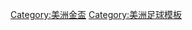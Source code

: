{{Navbox
| name = 美洲金盃
| title = [[美洲金盃]] 
| state = {{{state|autocollapse}}}
| bodyclass = hlist

| group1 = 賽事
| list1 =
* [[1991年美洲金盃|美國 1991]]
* [[1993年美洲金盃|墨西哥–美國 1993]]
* [[1996年美洲金盃|美國 1996]]
* [[1998年美洲金盃|美國 1998]]
* [[2000年美洲金盃|美國 2000]]
* [[2002年美洲金盃|美國 2002]]
* [[2003年美洲金盃|美國–墨西哥 2003]]
* [[2005年美洲金盃|美國 2005]]
* [[2007年美洲金盃|美國 2007]]
* [[2009年美洲金盃|美國 2009]]
* [[2011年美洲金盃|美國 2011]]
* [[2013年美洲金盃|美國 2013]]
* [[2015年美洲金盃|美國–加拿大 2015]]
* [[2017年美洲金盃|美國 2017]]
* [[2019年美洲金盃|美國–哥斯達黎加–牙買加 2019]]
* [[2021年美洲金盃|美國 2021]]
* ''[[2023年美洲金盃|待定 2023]]''
}}<noinclude>
[[Category:美洲金盃]]
[[Category:美洲足球模板]]

</noinclude>